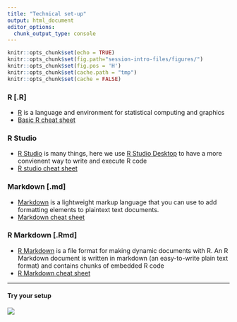 ```yaml
---
title: "Technical set-up"
output: html_document
editor_options:
  chunk_output_type: console
---
```


```r
knitr::opts_chunk$set(echo = TRUE)
knitr::opts_chunk$set(fig.path="session-intro-files/figures/")
knitr::opts_chunk$set(fig.pos = 'H')
knitr::opts_chunk$set(cache.path = "tmp")
knitr::opts_chunk$set(cache = FALSE)


```


### R [.R]
- [R](https://www.r-project.org/about.html) is a language and environment for statistical computing and graphics
- [Basic R cheat sheet](https://rstudio.com/wp-content/uploads/2016/10/r-cheat-sheet-3.pdf)

### R Studio
- [R Studio](https://rstudio.com) is many things, here we use [R Studio Desktop](https://rstudio.com/products/rstudio/#rstudio-desktop) to have a more convienent way to write and execute R code
- [R studio cheat sheet](rstudio-ide.pdf)

### Markdown [.md]
- [Markdown](https://www.markdownguide.org/getting-started/) is a lightweight markup language that you can use to add formatting elements to plaintext text documents.
- [Markdown cheat sheet](https://www.markdownguide.org/cheat-sheet/)

### R Markdown [.Rmd]
- [R Markdown](https://rmarkdown.rstudio.com/lesson-1.html) is a file format for making dynamic documents with R. An R Markdown document is written in markdown (an easy-to-write plain text format) and contains chunks of embedded R code
- [R Markdown cheat sheet](rmarkdown-2.0)

--------

#### Try your setup
![](rstudio-rmd.png)
